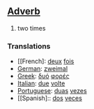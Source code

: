 ==[[Adverb]]==

# two times

===Translations===

*[[French]: [[deux]] [[fois]]
*[[German]]: [[zweimal]]
*[[Greek]]: [[δυό]] [[φορές]]
*[[Italian]]: [[due]] [[volte]]
*[[Portuguese]]: [[duas]] [[vezes]]
*[[Spanish]:: [[dos]] [[veces]]